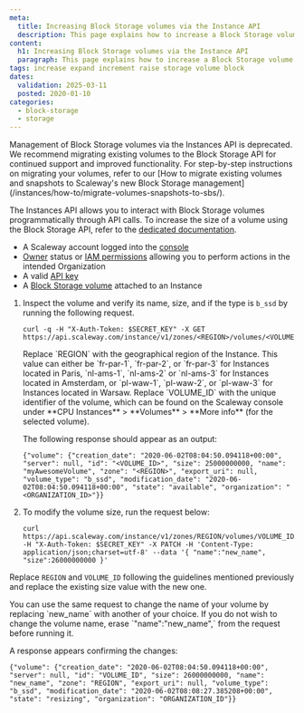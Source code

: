 ```yaml
---
meta:
  title: Increasing Block Storage volumes via the Instance API
  description: This page explains how to increase a Block Storage volume using the Scaleway API.
content:
  h1: Increasing Block Storage volumes via the Instance API
  paragraph: This page explains how to increase a Block Storage volume
tags: increase expand increment raise storage volume block
dates:
  validation: 2025-03-11
  posted: 2020-01-10
categories:
  - block-storage
  - storage
---
```


<Message type="important">
  Management of Block Storage volumes via the Instances API is deprecated. We recommend migrating existing volumes to the Block Storage API for continued support and improved functionality. For step-by-step instructions on migrating your volumes, refer to our [How to migrate existing volumes and snapshots to Scaleway's new Block Storage management](/instances/how-to/migrate-volumes-snapshots-to-sbs/).
</Message>

The Instances API allows you to interact with Block Storage volumes programmatically through API calls. To increase the size of a volume using the Block Storage API, refer to the [dedicated documentation](/block-storage/api-cli/increasing-volume-size/).

<Macro id="requirements" />

- A Scaleway account logged into the [console](https://console.scaleway.com)
- [Owner](/iam/concepts/#owner) status or [IAM permissions](/iam/concepts/#permission) allowing you to perform actions in the intended Organization
- A valid [API key](/iam/how-to/create-api-keys/)
- A [Block Storage volume](/instances/api-cli/creating-a-volume/) attached to an Instance


1. Inspect the volume and verify its name, size, and if the type is `b_ssd` by running the following request.
    ```
    curl -q -H "X-Auth-Token: $SECRET_KEY" -X GET https://api.scaleway.com/instance/v1/zones/<REGION>/volumes/<VOLUME_ID>
    ```

    <Message type="note">
      Replace `REGION` with the geographical region of the Instance. This value can either be `fr-par-1`, `fr-par-2`, or  `fr-par-3` for Instances located in Paris, `nl-ams-1`, `nl-ams-2` or `nl-ams-3` for Instances located in Amsterdam, or `pl-waw-1`, `pl-waw-2`, or `pl-waw-3` for Instances located in Warsaw. Replace `VOLUME_ID` with the unique identifier of the volume, which can be found on the Scaleway console under **CPU Instances** > **Volumes** > **More info** (for the selected volume).
    </Message>

    The following response should appear as an output:

    ```
    {"volume": {"creation_date": "2020-06-02T08:04:50.094118+00:00", "server": null, "id": "<VOLUME_ID>", "size": 25000000000, "name": "myAwesomeVolume", "zone": "<REGION>", "export_uri": null, "volume_type": "b_ssd", "modification_date": "2020-06-02T08:04:50.094118+00:00", "state": "available", "organization": "<ORGANIZATION_ID>"}}
    ```
2. To modify the volume size, run the request below:
    ```
    curl https://api.scaleway.com/instance/v1/zones/REGION/volumes/VOLUME_ID -H "X-Auth-Token: $SECRET_KEY" -X PATCH -H 'Content-Type: application/json;charset=utf-8' --data '{ "name":"new_name", "size":26000000000 }'
    ```
  Replace `REGION` and `VOLUME_ID` following the guidelines mentioned previously and replace the existing size value with the new one.

  <Message type="note">
    You can use the same request to change the name of your volume by replacing `new_name` with another of your choice. If you do not wish to change the volume name, erase `"name":"new_name",` from the request before running it.
  </Message>

  A response appears confirming the changes:
  ```
  {"volume": {"creation_date": "2020-06-02T08:04:50.094118+00:00", "server": null, "id": "VOLUME_ID", "size": 26000000000, "name": "new_name", "zone": "REGION", "export_uri": null, "volume_type": "b_ssd", "modification_date": "2020-06-02T08:08:27.385208+00:00", "state": "resizing", "organization": "ORGANIZATION_ID"}}
  ```


